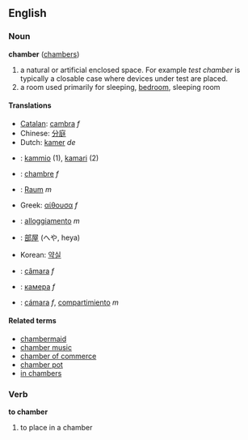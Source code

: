 ==English==
===Noun===
'''chamber''' ([[chambers]])
#a natural or artificial enclosed space. For example ''test chamber'' is typically a closable case where devices under test are placed.
#a room used primarily for sleeping, [[bedroom]], sleeping room

====Translations====
*[[Catalan]]: [[cambra]] ''f''
*Chinese: [[分庭]]
*Dutch: [[kamer]] ''de''
*{{msg:fi}}: [[kammio]] (1), [[kamari]] (2)
*{{msg:fr}}: [[chambre]] ''f''
*{{msg:de}}: [[Raum]] ''m''
*Greek: [[αίθουσα]] ''f''
*{{msg:it}}: [[alloggiamento]] ''m''
*{{msg:ja}}: [[部屋]] (へや, heya)
*Korean: [[약실]]
*{{msg:pt}}: [[câmara]] ''f''
*{{msg:ru}}: [[камера]] ''f''
*{{msg:es}}: [[cámara]] ''f'', [[compartimiento]] ''m''

====Related terms====
*[[chambermaid]]
*[[chamber music]]
*[[chamber of commerce]]
*[[chamber pot]]
*[[in chambers]]

===Verb===
'''to chamber'''
#to place in a chamber